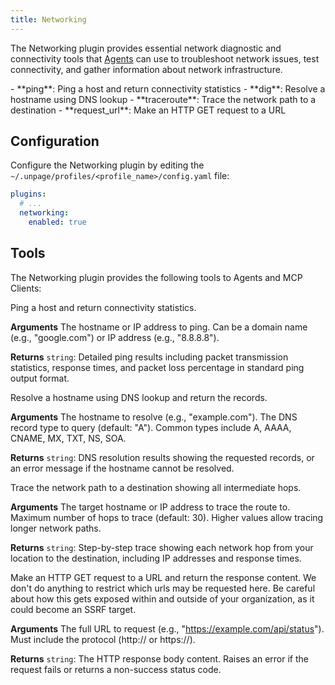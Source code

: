 ```yaml
---
title: Networking
---
```


The Networking plugin provides essential network diagnostic and connectivity tools
that [Agents](/concepts/agents) can use to troubleshoot network issues, test
connectivity, and gather information about network infrastructure.

<AccordionGroup>
  <Accordion title="MCP Tools" icon="wrench">
    - **ping**: Ping a host and return connectivity statistics
    - **dig**: Resolve a hostname using DNS lookup
    - **traceroute**: Trace the network path to a destination
    - **request_url**: Make an HTTP GET request to a URL
  </Accordion>
</AccordionGroup>

## Configuration
Configure the Networking plugin by editing the `~/.unpage/profiles/<profile_name>/config.yaml` file:

```yaml
plugins:
  # ...
  networking:
    enabled: true
```

## Tools
The Networking plugin provides the following tools to Agents and MCP Clients:

<Card title="ping">
  Ping a host and return connectivity statistics.

  **Arguments**
  <ParamField path="host" type="string" required>
    The hostname or IP address to ping. Can be a domain name (e.g., "google.com") or IP address (e.g., "8.8.8.8").
  </ParamField>

  **Returns** `string`: Detailed ping results including packet transmission statistics, response times, and packet loss percentage in standard ping output format.
</Card>
<br />

<Card title="dig">
  Resolve a hostname using DNS lookup and return the records.

  **Arguments**
  <ParamField path="hostname" type="string" required>
    The hostname to resolve (e.g., "example.com").
  </ParamField>
  <ParamField path="record_type" type="string" optional>
    The DNS record type to query (default: "A"). Common types include A, AAAA, CNAME, MX, TXT, NS, SOA.
  </ParamField>

  **Returns** `string`: DNS resolution results showing the requested records, or an error message if the hostname cannot be resolved.
</Card>
<br />

<Card title="traceroute">
  Trace the network path to a destination showing all intermediate hops.

  **Arguments**
  <ParamField path="destination" type="string" required>
    The target hostname or IP address to trace the route to.
  </ParamField>
  <ParamField path="max_hops" type="integer" optional>
    Maximum number of hops to trace (default: 30). Higher values allow tracing longer network paths.
  </ParamField>

  **Returns** `string`: Step-by-step trace showing each network hop from your location to the destination, including IP addresses and response times.
</Card>
<br />

<Card title="request_url">
  Make an HTTP GET request to a URL and return the response content.

  <Warning>
    We don't do anything to restrict which urls may be requested here. Be careful about how this gets exposed within and outside of your organization, as it could become an SSRF target.
  </Warning>

  **Arguments**
  <ParamField path="url" type="string" required>
    The full URL to request (e.g., "https://example.com/api/status"). Must include the protocol (http:// or https://).
  </ParamField>

  **Returns** `string`: The HTTP response body content. Raises an error if the request fails or returns a non-success status code.
</Card>
